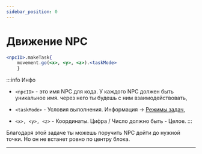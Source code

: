 ```yaml
---
sidebar_position: 0
---
```


# Движение NPC

```jsx
<npcID>.makeTask{
    movement.go(<x>, <y>, <z>).<taskMode>
    }
```
:::info Инфо

- `<npcID>` - это имя NPC для кода. У каждого NPC должен быть уникальное имя. через него ты будешь с ним взаимодействовать,

- `<taskMode>` - Условия выполнения. Информация -> [Режимы задач](../../Resourses/taskMode),

- `<x>, <y>, <z>` - Координаты. Цифра / Число должно быть - Целое.
:::

Благодаря этой задаче ты можешь поручить NPC дойти до нужной точки. Но он не встанет ровно по центру блока.

---